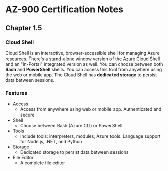 # AZ-900 Certification Notes
## Chapter 1.5
### Cloud Shell
Cloud Shell is an interactive, browser-accessible shell for managing Azure resources. There's a stand-alone window version of the Azure Cloud Shell and an "In-Portal" integrated version as well. You can choose between both **Bash** and **PowerShell** shells. You can access this tool from anywhere using the web or mobile app. The Cloud Shell has **dedicated storage** to persist data between sessions.

### Features
* Access
	* Access from anywhere using web or mobile app. Authenticated and secure
* Shell
	* Choose between Bash (Azure CLI) or PowerShell
* Tools
	* Include tools: interpreters, modules, Azure tools. Language support for Node.js, .NET, and Python
* Storage
	* Dedicated storage to persist data between sessions
* File Editor
	* A complete file editor